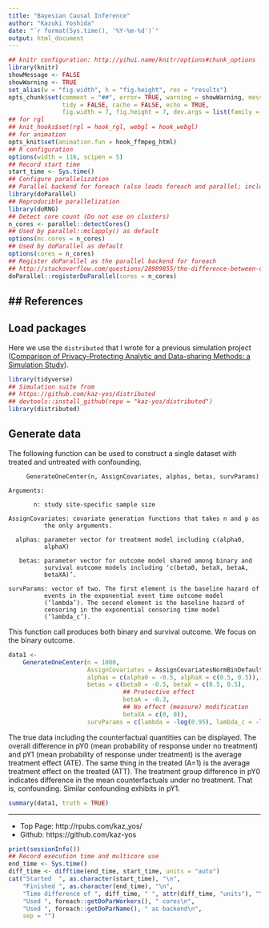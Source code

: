 ```yaml
---
title: "Bayesian Causal Inference"
author: "Kazuki Yoshida"
date: "`r format(Sys.time(), '%Y-%m-%d')`"
output: html_document
---
```


```r
## knitr configuration: http://yihui.name/knitr/options#chunk_options
library(knitr)
showMessage <- FALSE
showWarning <- TRUE
set_alias(w = "fig.width", h = "fig.height", res = "results")
opts_chunk$set(comment = "##", error= TRUE, warning = showWarning, message = showMessage,
               tidy = FALSE, cache = FALSE, echo = TRUE,
               fig.width = 7, fig.height = 7, dev.args = list(family = "sans"))
## for rgl
## knit_hooks$set(rgl = hook_rgl, webgl = hook_webgl)
## for animation
opts_knit$set(animation.fun = hook_ffmpeg_html)
## R configuration
options(width = 116, scipen = 5)
## Record start time
start_time <- Sys.time()
## Configure parallelization
## Parallel backend for foreach (also loads foreach and parallel; includes doMC)
library(doParallel)
## Reproducible parallelization
library(doRNG)
## Detect core count (Do not use on clusters)
n_cores <- parallel::detectCores()
## Used by parallel::mclapply() as default
options(mc.cores = n_cores)
## Used by doParallel as default
options(cores = n_cores)
## Register doParallel as the parallel backend for foreach
## http://stackoverflow.com/questions/28989855/the-difference-between-domc-and-doparallel-in-r
doParallel::registerDoParallel(cores = n_cores)
```

## References
-

## Load packages
Here we use the ```distributed``` that I wrote for a previous simulation project ([Comparison of Privacy-Protecting Analytic and Data-sharing Methods: a Simulation Study](https://github.com/kaz-yos/distributed)).
```r
library(tidyverse)
## Simulation suite from
## https://github.com/kaz-yos/distributed
## devtools::install_github(repo = "kaz-yos/distributed")
library(distributed)
```

## Generate data
The following function can be used to construct a single dataset with treated and untreated with confounding.
```
     GenerateOneCenter(n, AssignCovariates, alphas, betas, survParams)

Arguments:

       n: study site-specific sample size

AssignCovariates: covariate generation functions that takes n and p as
          the only arguments.

  alphas: parameter vector for treatment model including c(alpha0,
          alphaX)

   betas: parameter vector for outcome model shared among binary and
          survival outcome models including ‘c(beta0, betaX, betaA,
          betaXA)’.

survParams: vector of two. The first element is the baseline hazard of
          events in the exponential event time outcome model
          (‘lambda’). The second element is the baseline hazard of
          censoring in the exponential censoring time model
          (‘lambda_c’).
```
This function call produces both binary and survival outcome. We focus on the binary outcome.
```r
data1 <-
    GenerateOneCenter(n = 1000,
                      AssignCovariates = AssignCovariatesNormBinDefault,
                      alphas = c(alpha0 = -0.5, alphaX = c(0.5, 0.5)),
                      betas = c(beta0 = -0.5, betaX = c(0.5, 0.5),
                                ## Protective effect
                                betaA = -0.3,
                                ## No effect (measure) modification
                                betaXA = c(0, 0)),
                      survParams = c(lambda = -log(0.95), lambda_c = -log(0.99), Tmax = 1))
```
The true data including the counterfactual quantities can be displayed. The overall difference in pY0 (mean probability of response under no treatment) and pY1 (mean probability of response under treatment) is the average treatment effect (ATE). The same thing in the treated (A=1) is the average treatment effect on the treated (ATT). The treatment group difference in pY0 indicates difference in the mean counterfactuals under no treatment. That is, confounding. Similar confounding exhibits in pY1.
```r
summary(data1, truth = TRUE)
```

--------------------
- Top Page: http://rpubs.com/kaz_yos/
- Github: https://github.com/kaz-yos

```r
print(sessionInfo())
## Record execution time and multicore use
end_time <- Sys.time()
diff_time <- difftime(end_time, start_time, units = "auto")
cat("Started  ", as.character(start_time), "\n",
    "Finished ", as.character(end_time), "\n",
    "Time difference of ", diff_time, " ", attr(diff_time, "units"), "\n",
    "Used ", foreach::getDoParWorkers(), " cores\n",
    "Used ", foreach::getDoParName(), " as backend\n",
    sep = "")
```
